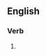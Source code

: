 ==English==

===Verb===
{{head|en|present participle}}

# {{present participle of|inflate|lang=en|nocat=1}}